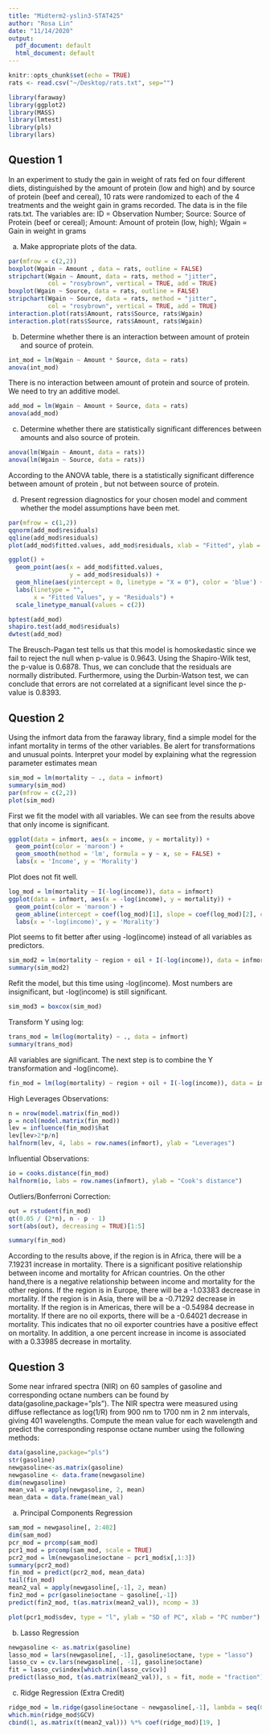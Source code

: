```yaml
---
title: "Midterm2-yslin3-STAT425"
author: "Rosa Lin"
date: "11/14/2020"
output:
  pdf_document: default
  html_document: default
---
```


```r
knitr::opts_chunk$set(echo = TRUE)
rats <- read.csv("~/Desktop/rats.txt", sep="")
```

```r
library(faraway)
library(ggplot2)
library(MASS)
library(lmtest)
library(pls)
library(lars)
```

## Question 1 

In an experiment to study the gain in weight of rats fed on four different diets, distinguished by the amount of protein (low and high) and by source of protein (beef and cereal), 10 rats were randomized to each of the 4 treatments and the weight gain in grams recorded. The data is in the file rats.txt. The variables are: ID = Observation Number; Source: Source of Protein (beef or cereal); Amount: Amount of protein (low, high); Wgain = Gain in weight in grams

(a) Make appropriate plots of the data.

```r
par(mfrow = c(2,2))
boxplot(Wgain ~ Amount , data = rats, outline = FALSE)
stripchart(Wgain ~ Amount, data = rats, method = "jitter",
           col = "rosybrown", vertical = TRUE, add = TRUE)
boxplot(Wgain ~ Source, data = rats, outline = FALSE)
stripchart(Wgain ~ Source, data = rats, method = "jitter",
           col = "rosybrown", vertical = TRUE, add = TRUE)
interaction.plot(rats$Amount, rats$Source, rats$Wgain)
interaction.plot(rats$Source, rats$Amount, rats$Wgain)
```


(b) Determine whether there is an interaction between amount of protein and source of protein.

```r
int_mod = lm(Wgain ~ Amount * Source, data = rats)
anova(int_mod)
```

There is no interaction between amount of protein and source of protein. We need to try an additive model. 

```r
add_mod = lm(Wgain ~ Amount + Source, data = rats)
anova(add_mod)
```


(c) Determine whether there are statistically significant differences between amounts and also source of protein.

```r
anova(lm(Wgain ~ Amount, data = rats))
anova(lm(Wgain ~ Source, data = rats))
```

According to the ANOVA table, there is a statistically significant difference between amount of protein , but not between source of protein. 


(d) Present regression diagnostics for your chosen model and comment whether the model assumptions have been met.

```r
par(mfrow = c(1,2))
qqnorm(add_mod$residuals)
qqline(add_mod$residuals)
plot(add_mod$fitted.values, add_mod$residuals, xlab = "Fitted", ylab = "Residuals")
```

```r
ggplot() +
  geom_point(aes(x = add_mod$fitted.values,
                 y = add_mod$residuals)) +
  geom_hline(aes(yintercept = 0, linetype = "X = 0"), color = 'blue') +
  labs(linetype = "",
       x = "Fitted Values", y = "Residuals") +
  scale_linetype_manual(values = c(2))
```


```r
bptest(add_mod)
shapiro.test(add_mod$residuals)
dwtest(add_mod)
```

The Breusch-Pagan test tells us that this model is homoskedastic since we fail to reject the null when p-value is 0.9643. Using the Shapiro-Wilk test, the p-value is 0.6878. Thus, we can conclude that the residuals are normally distributed. Furthermore, using the Durbin-Watson test, we can conclude that errors are not correlated at a significant level since the p-value is 0.8393. 


## Question 2 

Using the infmort data from the faraway library, find a simple model for the infant mortality in terms of the other variables. Be alert for transformations and unusual points. Interpret your model by explaining what the regression parameter estimates mean


```r
sim_mod = lm(mortality ~ ., data = infmort)
summary(sim_mod)
par(mfrow = c(2,2))
plot(sim_mod)
```

First we fit the model with all variables. We can see from the results above that only income is significant. 

```r
ggplot(data = infmort, aes(x = income, y = mortality)) +
  geom_point(color = 'maroon') +
  geom_smooth(method = 'lm', formula = y ~ x, se = FALSE) +
  labs(x = 'Income', y = 'Morality')
```

Plot does not fit well. 

```r
log_mod = lm(mortality ~ I(-log(income)), data = infmort)
ggplot(data = infmort, aes(x = -log(income), y = mortality)) +
  geom_point(color = 'maroon') +
  geom_abline(intercept = coef(log_mod)[1], slope = coef(log_mod)[2], color = 'blue') +
  labs(x = '-log(income)', y = 'Morality')
```

Plot seems to fit better after using -log(income) instead of all variables as predictors. 

```r
sim_mod2 = lm(mortality ~ region + oil + I(-log(income)), data = infmort)
summary(sim_mod2)
```

Refit the model, but this time using -log(income). Most numbers are insignificant, but -log(income) is still significant. 

```r
sim_mod3 = boxcox(sim_mod)
```


Transform Y using log: 

```r
trans_mod = lm(log(mortality) ~ ., data = infmort)
summary(trans_mod)
```

All variables are significant. The next step is to combine the Y transformation and -log(income). 

```r
fin_mod = lm(log(mortality) ~ region + oil + I(-log(income)), data = infmort)
```

High Leverages Observations: 

```r
n = nrow(model.matrix(fin_mod))
p = ncol(model.matrix(fin_mod))
lev = influence(fin_mod)$hat
lev[lev>2*p/n]
halfnorm(lev, 4, labs = row.names(infmort), ylab = "Leverages")
```

Influential Observations:

```r
io = cooks.distance(fin_mod)
halfnorm(io, labs = row.names(infmort), ylab = "Cook's distance")
```

Outliers/Bonferroni Correction:

```r
out = rstudent(fin_mod)
qt(0.05 / (2*n), n - p - 1)
sort(abs(out), decreasing = TRUE)[1:5]
```

```r
summary(fin_mod)
```


According to the results above, if the region is in Africa, there will be a 7.19231 increase in mortality. There is a significant positive relationship between income and mortality for African countries. 
On the other hand,there is a negative relationship between income and mortality for the other regions. If the region is in Europe, there will be a -1.03383 decrease in mortality. If the region is in Asia, there will be a -0.71292 decrease in mortality. If the region is in Americas, there will be a -0.54984 decrease in mortality. If there are no oil exports, there will be a -0.64021 decrease in mortality. This indicates that no oil exporter countries have a positive effect on mortality. In addition, a one percent increase in income is associated with a 0.33985 decrease in mortality.




## Question 3 

Some near infrared spectra (NIR) on 60 samples of gasoline and corresponding octane numbers can be found by data(gasoline,package=”pls”). The NIR spectra were measured using diffuse reflectance as log(1/R) from 900 nm to 1700 nm in 2 nm intervals, giving 401 wavelengths. Compute the mean value for each wavelength and predict the corresponding response octane number using the following methods:


```r
data(gasoline,package="pls")
str(gasoline)
newgasoline<-as.matrix(gasoline)
newgasoline <- data.frame(newgasoline)
dim(newgasoline)
mean_val = apply(newgasoline, 2, mean)
mean_data = data.frame(mean_val)
```


(a) Principal Components Regression

```r
sam_mod = newgasoline[, 2:402]
dim(sam_mod)
pcr_mod = prcomp(sam_mod)
pcr1_mod = prcomp(sam_mod, scale = TRUE)
pcr2_mod = lm(newgasoline$octane ~ pcr1_mod$x[,1:3])
summary(pcr2_mod)
fin_mod = predict(pcr2_mod, mean_data)
tail(fin_mod)
mean2_val = apply(newgasoline[,-1], 2, mean)
fin2_mod = pcr(gasoline$octane ~ gasoline[,-1])
predict(fin2_mod, t(as.matrix(mean2_val)), ncomp = 3)
```

```r
plot(pcr1_mod$sdev, type = "l", ylab = "SD of PC", xlab = "PC number")
```

(b) Lasso Regression

```r
newgasoline <- as.matrix(gasoline)
lasso_mod = lars(newgasoline[, -1], gasoline$octane, type = "lasso")
lasso_cv = cv.lars(newgasoline[, -1], gasoline$octane)
fit = lasso_cv$index[which.min(lasso_cv$cv)]
predict(lasso_mod, t(as.matrix(mean2_val)), s = fit, mode = "fraction")$fit
```


(c) Ridge Regression (Extra Credit)

```r
ridge_mod = lm.ridge(gasoline$octane ~ newgasoline[,-1], lambda = seq(0, 50, len = 101))
which.min(ridge_mod$GCV)
cbind(1, as.matrix(t(mean2_val))) %*% coef(ridge_mod)[19, ]
```

